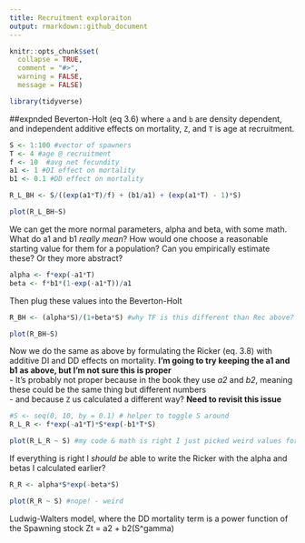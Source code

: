 ```yaml
---
title: Recruitment exploraiton
output: rmarkdown::github_document
---
```


```r
knitr::opts_chunk$set(
  collapse = TRUE,
  comment = "#>",
  warning = FALSE,
  message = FALSE)
```

```r
library(tidyverse)
```
##expnded Beverton-Holt (eq 3.6) where `a` and `b` are density dependent, and independent additive effects on mortality, `Z`, and `T` is age at recruitment. 
```r
S <- 1:100 #vector of spawners
T <- 4 #age @ recruitment
f <- 10  #avg net fecundity
a1 <- 1 #DI effect on mortality
b1 <- 0.1 #DD effect on mortality

R_L_BH <- S/((exp(a1*T)/f) + (b1/a1) + (exp(a1*T) - 1)*S)

plot(R_L_BH~S)
```
We can get the more normal parameters, alpha and beta, with some math. What do a1 and b1 *really mean*? How would one choose a reasonable starting value for them for a population? Can you empirically estimate these? Or they more abstract?  
```r
alpha <- f*exp(-a1*T)
beta <- f*b1*(1-exp(-a1*T))/a1
```
Then plug these values into the Beverton-Holt
```r
R_BH <- (alpha*S)/(1+beta*S) #why TF is this different than Rec above?

plot(R_BH~S)
```
Now we do the same as above by formulating the Ricker (eq. 3.8) with additive DI and DD effects on mortality. **I'm going to try keeping the a1 and b1 as above, but I'm not sure this is proper**  
- It's probably not proper because in the book they use *a2* and *b2*, meaning these could be the same thing but different numbers  
- and because `Z` us calculated a different way? **Need to revisit this issue**
```r
#S <- seq(0, 10, by = 0.1) # helper to toggle S around
R_L_R <- f*exp(-a1*T)*S*exp(-b1*T*S)

plot(R_L_R ~ S) #my code & math is right I just picked weird values for a and B I think... 
```

If everything is right I *should be* able to write the Ricker with the alpha and betas I calculated earlier?

```r
R_R <- alpha*S*exp(-beta*S)

plot(R_R ~ S) #nope! - weird 
```
Ludwig-Walters model, where the DD mortality term is a power function of the Spawning stock Zt = a2 + b2(S^gamma)
